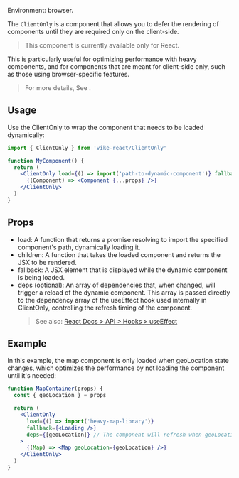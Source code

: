 
Environment: browser.

The `ClientOnly` is a component that allows you to defer the rendering of components until they are required only on the client-side.

> This component is currently available only for React.

This is particularly useful for optimizing performance with heavy components, and for components that are meant for client-side only, such as those using browser-specific features.

> For more details, See <Link href="/client-only-components" />.

## Usage

Use the ClientOnly to wrap the component that needs to be loaded dynamically:

```jsx
import { ClientOnly } from 'vike-react/ClientOnly'

function MyComponent() {
  return (
    <ClientOnly load={() => import('path-to-dynamic-component')} fallback={<Loading />}>
      {(Component) => <Component {...props} />}
    </ClientOnly>
  )
}
```

## Props

- load: A function that returns a promise resolving to import the specified component's path, dynamically loading it.
- children: A function that takes the loaded component and returns the JSX to be rendered.
- fallback: A JSX element that is displayed while the dynamic component is being loaded.
- deps (optional): An array of dependencies that, when changed, will trigger a reload of the dynamic component. This array is passed directly to the dependency array of the useEffect hook used internally in ClientOnly, controlling the refresh timing of the component.
  > See also: [React Docs > API > Hooks > useEffect](https://react.dev/reference/react/useEffect)

## Example

In this example, the map component is only loaded when geoLocation state changes, which optimizes the performance by not loading the component until it's needed:

```jsx
function MapContainer(props) {
  const { geoLocation } = props

  return (
    <ClientOnly
      load={() => import('heavy-map-library')}
      fallback={<Loading />}
      deps={[geoLocation]} // The component will refresh when geoLocation changes
    >
      {(Map) => <Map geoLocation={geoLocation} />}
    </ClientOnly>
  )
}
```
